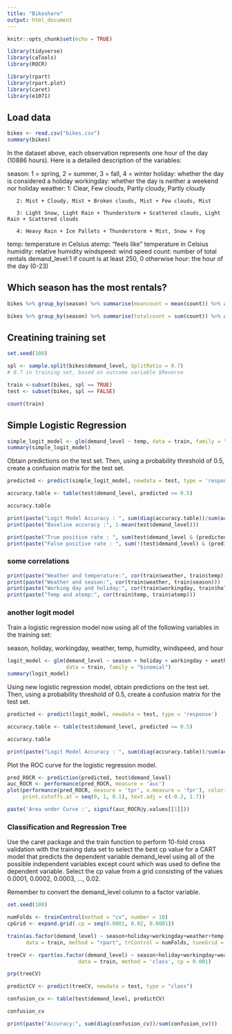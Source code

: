 ```yaml
---
title: "Bikeshare"
output: html_document
---
```


```r
knitr::opts_chunk$set(echo = TRUE)

library(tidyverse)
library(caTools)
library(ROCR)

library(rpart)
library(rpart.plot)
library(caret)
library(e1071)

```

## Load data


```r
bikes <- read.csv("bikes.csv")
summary(bikes)
```

In the dataset above, each observation represents one hour of the day (10886 hours). Here is a detailed description of the variables:

season: 1 = spring, 2 = summer, 3 = fall, 4 = winter 
holiday: whether the day is considered a holiday
workingday: whether the day is neither a weekend nor holiday
weather: 
       1: Clear, Few clouds, Partly cloudy, Partly cloudy

       2: Mist + Cloudy, Mist + Broken clouds, Mist + Few clouds, Mist 

       3: Light Snow, Light Rain + Thunderstorm + Scattered clouds, Light Rain + Scattered clouds 

       4: Heavy Rain + Ice Pallets + Thunderstorm + Mist, Snow + Fog 

temp: temperature in Celsius
atemp: "feels like" temperature in Celsius
humidity: relative humidity
windspeed: wind speed
count: number of total rentals
demand_level:1 if count is at least 250, 0 otherwise
hour: the hour of the day (0-23)

## Which season has the most rentals?


```r
bikes %>% group_by(season) %>% summarise(meancount = mean(count)) %>% arrange(desc(meancount))

bikes %>% group_by(season) %>% summarise(totalcount = sum(count)) %>% arrange(desc(totalcount))


```

## Creatining training set

```r
set.seed(100)

spl <- sample.split(bikes$demand_level, SplitRatio = 0.7) 
# 0.7 in training set, based on outcome variable $Reverse

train <-subset(bikes, spl == TRUE)
test <- subset(bikes, spl == FALSE)

count(train)

```

## Simple Logistic Regression

```r
simple_logit_model <- glm(demand_level ~ temp, data = train, family = "binomial")
summary(simple_logit_model)
```

Obtain predictions on the test set. Then, using a probability threshold of 0.5, create a confusion matrix for the test set.

```r

predicted <- predict(simple_logit_model, newdata = test, type = 'response')

accuracy.table <- table(test$demand_level, predicted >= 0.5)

accuracy.table

print(paste("Logit Model Accuracy : ", sum(diag(accuracy.table))/sum(accuracy.table)))
print(paste("Baseline accuracy :", 1-mean(test$demand_level)))


```
```r
print(paste("True positive rate : ", sum(test$demand_level & (predicted >= 0.5))/sum(test$demand_level)))
print(paste("False positive rate : ", sum(!(test$demand_level) & (predicted >= 0.5))/sum(!test$demand_level)))

```

### some correlations

```r
print(paste("Weather and temperature:", cor(train$weather, train$temp)))
print(paste("Weather and season:", cor(train$weather, train$season)))
print(paste("Working day and holiday:", cor(train$workingday, train$holiday)))
print(paste("Temp and atemp:", cor(train$temp, train$atemp)))
```

### another logit model

Train a logistic regression model now using all of the following variables in the training set:

season, holiday, workingday, weather, temp, humidity, windspeed, and hour

```r
logit_model <- glm(demand_level ~ season + holiday + workingday + weather + temp + humidity + windspeed + hour,
                   data = train, family = "binomial")
summary(logit_model)
```

Using new logistic regression model, obtain predictions on the test set. Then, using a probability threshold of 0.5, create a confusion matrix for the test set.

```r

predicted <- predict(logit_model, newdata = test, type = 'response')

accuracy.table <- table(test$demand_level, predicted >= 0.5)

accuracy.table

print(paste("Logit Model Accuracy : ", sum(diag(accuracy.table))/sum(accuracy.table)))

```

Plot the ROC curve for the logistic regression model.

```r
pred_ROCR <- prediction(predicted, test$demand_level)
auc_ROCR <- performance(pred_ROCR, measure = 'auc')
plot(performance(pred_ROCR, measure = 'tpr', x.measure = 'fpr'), colorize = TRUE,
     print.cutoffs.at = seq(0, 1, 0.1), text.adj = c(-0.2, 1.7))
```

```r
paste('Area under Curve :', signif(auc_ROCR@y.values[[1]]))
```

### Classification and Regression Tree

Use the caret package and the train function to perform 10-fold cross validation with the training data set to select the best cp value for a CART model that predicts the dependent variable demand_level using all of the possible independent variables except count which was used to define the dependent variable. Select the cp value from a grid consisting of the values 0.0001, 0.0002, 0.0003, ..., 0.02.

Remember to convert the demand_level column to a factor variable.

```r
set.seed(100)

numFolds <- trainControl(method = "cv", number = 10)
cpGrid <- expand.grid(.cp = seq(0.0001, 0.02, 0.0001))

train(as.factor(demand_level) ~ season+holiday+workingday+weather+temp+atemp+humidity+windspeed+hour,
      data = train, method = "rpart", trControl = numFolds, tuneGrid = cpGrid)

```

```r
treeCV <- rpart(as.factor(demand_level) ~ season+holiday+workingday+weather+temp+atemp+humidity+windspeed+hour,
                       data = train, method = 'class', cp = 0.001)

prp(treeCV)
```

```r
predictCV <- predict(treeCV, newdata = test, type = "class")

confusion_cv <- table(test$demand_level, predictCV)

confusion_cv
```


```r
print(paste("Accuracy:", sum(diag(confusion_cv))/sum(confusion_cv)))

```